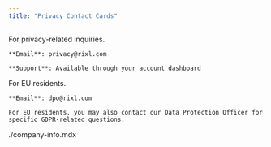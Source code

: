```yaml
---
title: "Privacy Contact Cards"
---
```


<Columns cols={3}>
  <Card title="General Privacy Questions">
    For privacy-related inquiries.

    **Email**: privacy@rixl.com

    **Support**: Available through your account dashboard
  </Card>

  <Card title="EU Data Protection Officer">
    For EU residents.

    **Email**: dpo@rixl.com

    For EU residents, you may also contact our Data Protection Officer for specific GDPR-related questions.
  </Card>

  <include>./company-info.mdx</include>
</Columns>
